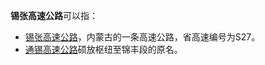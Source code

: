 '''锡张高速公路'''可以指：
*[[锡张高速公路|锡张高速公路]]，内蒙古的一条高速公路，省高速编号为S27。
*[[通锡高速公路|通锡高速公路]]硕放枢纽至锦丰段的原名。
{{disambig|Cat=六字地名消歧義}}